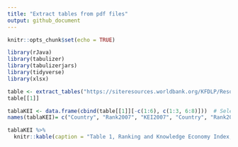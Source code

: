 ```yaml
---
title: "Extract tables from pdf files"
output: github_document
---
```


```r
knitr::opts_chunk$set(echo = TRUE)
```

```r
library(rJava)
library(tabulizer)
library(tabulizerjars)
library(tidyverse)
library(xlsx)
```


```r
table <- extract_tables("https://siteresources.worldbank.org/KFDLP/Resources/461197-1170257103854/KEI.pdf")
table[[1]]
```

```r
tablaKEI <- data.frame(cbind(table[[1]][-c(1:6), c(1:3, 6:8)]))  # Select all rows but only the column with the KEI
names(tablaKEI)= c("Country", "Rank2007", "KEI2007", "Country", "Rank2007", "KEI2007")
```

```r
tablaKEI %>%
  knitr::kable(caption = "Table 1, Ranking and Knowledge Economy Index, 2007")
```

